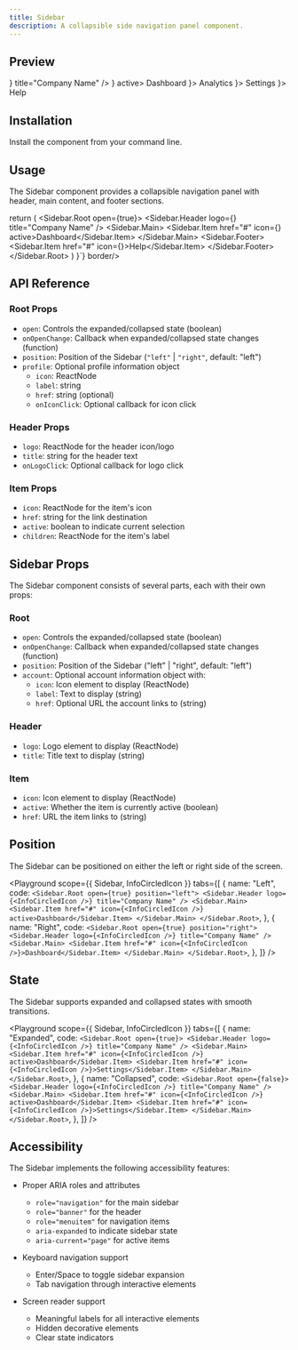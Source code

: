 ```yaml
---
title: Sidebar
description: A collapsible side navigation panel component.
---
```


## Preview

<Preview>
  <Sidebar.Root open={true}>
    <Sidebar.Header
      logo={<InfoCircledIcon width={24} height={24} />}
      title="Company Name"
    />
    <Sidebar.Main>
      <Sidebar.Item href="#" icon={<InfoCircledIcon />} active>
        Dashboard
      </Sidebar.Item>
      <Sidebar.Item href="#" icon={<InfoCircledIcon />}>
        Analytics
      </Sidebar.Item>
      <Sidebar.Item href="#" icon={<InfoCircledIcon />}>
        Settings
      </Sidebar.Item>
    </Sidebar.Main>
    <Sidebar.Footer>
      <Sidebar.Item href="#" icon={<InfoCircledIcon />}>
        Help
      </Sidebar.Item>
    </Sidebar.Footer>
  </Sidebar.Root>
</Preview>

## Installation

Install the component from your command line.

<LiveProvider>
  <LiveEditor code={`npm install @raystack/apsara`} border language="shell" />
</LiveProvider>

## Usage

The Sidebar component provides a collapsible navigation panel with header, main content, and footer sections.

<LiveProvider>
  <LiveEditor code={`import { Sidebar } from '@raystack/apsara/v1'

  return (
    <Sidebar.Root open={true}>
      <Sidebar.Header logo={<InfoCircledIcon />} title="Company Name" />
      <Sidebar.Main>
        <Sidebar.Item href="#" icon={<InfoCircledIcon />} active>Dashboard</Sidebar.Item>
      </Sidebar.Main>
      <Sidebar.Footer>
        <Sidebar.Item href="#" icon={<InfoCircledIcon />}>Help</Sidebar.Item>
      </Sidebar.Footer>
    </Sidebar.Root>
  )
}`} border/>
</LiveProvider>

## API Reference

### Root Props

- `open`: Controls the expanded/collapsed state (boolean)
- `onOpenChange`: Callback when expanded/collapsed state changes (function)
- `position`: Position of the Sidebar (`"left"` | `"right"`, default: "left")
- `profile`: Optional profile information object
  - `icon`: ReactNode
  - `label`: string
  - `href`: string (optional)
  - `onIconClick`: Optional callback for icon click

### Header Props

- `logo`: ReactNode for the header icon/logo
- `title`: string for the header text
- `onLogoClick`: Optional callback for logo click

### Item Props

- `icon`: ReactNode for the item's icon
- `href`: string for the link destination
- `active`: boolean to indicate current selection
- `children`: ReactNode for the item's label

## Sidebar Props

The Sidebar component consists of several parts, each with their own props:

### Root

- `open`: Controls the expanded/collapsed state (boolean)
- `onOpenChange`: Callback when expanded/collapsed state changes (function)
- `position`: Position of the Sidebar ("left" | "right", default: "left")
- `account`: Optional account information object with:
  - `icon`: Icon element to display (ReactNode)
  - `label`: Text to display (string)
  - `href`: Optional URL the account links to (string)

### Header

- `logo`: Logo element to display (ReactNode)
- `title`: Title text to display (string)

### Item

- `icon`: Icon element to display (ReactNode)
- `active`: Whether the item is currently active (boolean)
- `href`: URL the item links to (string)

## Position

The Sidebar can be positioned on either the left or right side of the screen.

<Playground
  scope={{ Sidebar, InfoCircledIcon }}
  tabs={[
    {
      name: "Left",
      code: `
        <Sidebar.Root open={true} position="left">
          <Sidebar.Header logo={<InfoCircledIcon />} title="Company Name" />
          <Sidebar.Main>
            <Sidebar.Item href="#" icon={<InfoCircledIcon />} active>Dashboard</Sidebar.Item>
          </Sidebar.Main>
        </Sidebar.Root>
      `,
    },
    {
      name: "Right",
      code: `
        <Sidebar.Root open={true} position="right">
          <Sidebar.Header logo={<InfoCircledIcon />} title="Company Name" />
          <Sidebar.Main>
            <Sidebar.Item href="#" icon={<InfoCircledIcon />}>Dashboard</Sidebar.Item>
          </Sidebar.Main>
        </Sidebar.Root>
      `,
    },
  ]}
/>

## State

The Sidebar supports expanded and collapsed states with smooth transitions.

<Playground
  scope={{ Sidebar, InfoCircledIcon }}
  tabs={[
    {
      name: "Expanded",
      code: `
        <Sidebar.Root open={true}>
          <Sidebar.Header logo={<InfoCircledIcon />} title="Company Name" />
          <Sidebar.Main>
            <Sidebar.Item href="#" icon={<InfoCircledIcon />} active>Dashboard</Sidebar.Item>
            <Sidebar.Item href="#" icon={<InfoCircledIcon />}>Settings</Sidebar.Item>
          </Sidebar.Main>
        </Sidebar.Root>
      `,
    },
    {
      name: "Collapsed",
      code: `
        <Sidebar.Root open={false}>
          <Sidebar.Header logo={<InfoCircledIcon />} title="Company Name" />
          <Sidebar.Main>
            <Sidebar.Item href="#" icon={<InfoCircledIcon />} active>Dashboard</Sidebar.Item>
            <Sidebar.Item href="#" icon={<InfoCircledIcon />}>Settings</Sidebar.Item>
          </Sidebar.Main>
        </Sidebar.Root>
      `,
    },
  ]}
/>

## Accessibility

The Sidebar implements the following accessibility features:

- Proper ARIA roles and attributes

  - `role="navigation"` for the main sidebar
  - `role="banner"` for the header
  - `role="menuitem"` for navigation items
  - `aria-expanded` to indicate sidebar state
  - `aria-current="page"` for active items

- Keyboard navigation support

  - Enter/Space to toggle sidebar expansion
  - Tab navigation through interactive elements

- Screen reader support
  - Meaningful labels for all interactive elements
  - Hidden decorative elements
  - Clear state indicators
